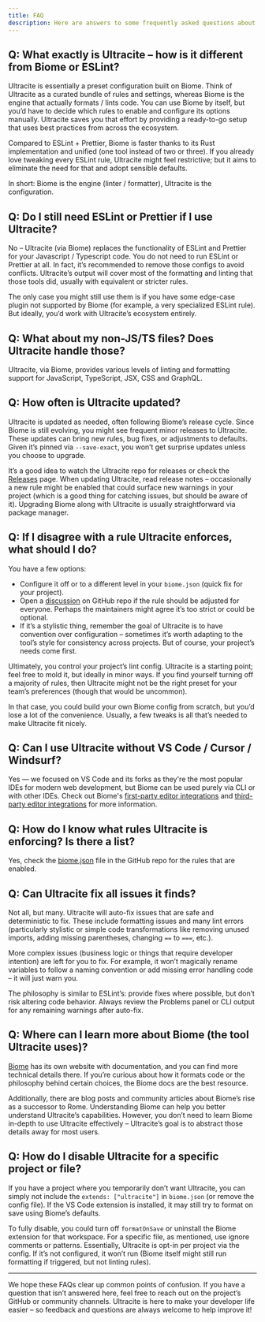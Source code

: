 ```yaml
---
title: FAQ
description: Here are answers to some frequently asked questions about Ultracite.
---
```


## Q: What exactly is Ultracite – how is it different from Biome or ESLint?

Ultracite is essentially a preset configuration built on Biome. Think of Ultracite as a curated bundle of rules and settings, whereas Biome is the engine that actually formats / lints code. You can use Biome by itself, but you’d have to decide which rules to enable and configure its options manually. Ultracite saves you that effort by providing a ready-to-go setup that uses best practices from across the ecosystem.

Compared to ESLint + Prettier, Biome is faster thanks to its Rust implementation and unified (one tool instead of two or three). If you already love tweaking every ESLint rule, Ultracite might feel restrictive; but it aims to eliminate the need for that and adopt sensible defaults.

In short: Biome is the engine (linter / formatter), Ultracite is the configuration.

## Q: Do I still need ESLint or Prettier if I use Ultracite?

No – Ultracite (via Biome) replaces the functionality of ESLint and Prettier for your Javascript / Typescript code. You do not need to run ESLint or Prettier at all. In fact, it’s recommended to remove those configs to avoid conflicts. Ultracite’s output will cover most of the formatting and linting that those tools did, usually with equivalent or stricter rules.

The only case you might still use them is if you have some edge-case plugin not supported by Biome (for example, a very specialized ESLint rule). But ideally, you’d work with Ultracite’s ecosystem entirely.

## Q: What about my non-JS/TS files? Does Ultracite handle those?

Ultracite, via Biome, provides various levels of linting and formatting support for JavaScript, TypeScript, JSX, CSS and GraphQL.

## Q: How often is Ultracite updated?

Ultracite is updated as needed, often following Biome’s release cycle. Since Biome is still evolving, you might see frequent minor releases to Ultracite. These updates can bring new rules, bug fixes, or adjustments to defaults. Given it’s pinned via `--save-exact`, you won’t get surprise updates unless you choose to upgrade.

It’s a good idea to watch the Ultracite repo for releases or check the [Releases](/releases) page. When updating Ultracite, read release notes – occasionally a new rule might be enabled that could surface new warnings in your project (which is a good thing for catching issues, but should be aware of it). Upgrading Biome along with Ultracite is usually straightforward via package manager.

## Q: If I disagree with a rule Ultracite enforces, what should I do?

You have a few options:

- Configure it off or to a different level in your `biome.json` (quick fix for your project).
- Open a [discussion](https://github.com/haydenbleasel/ultracite/discussions/) on GitHub repo if the rule should be adjusted for everyone. Perhaps the maintainers might agree it’s too strict or could be optional.
- If it’s a stylistic thing, remember the goal of Ultracite is to have convention over configuration – sometimes it’s worth adapting to the tool’s style for consistency across projects. But of course, your project’s needs come first.

Ultimately, you control your project’s lint config. Ultracite is a starting point; feel free to mold it, but ideally in minor ways. If you find yourself turning off a majority of rules, then Ultracite might not be the right preset for your team’s preferences (though that would be uncommon).

In that case, you could build your own Biome config from scratch, but you’d lose a lot of the convenience. Usually, a few tweaks is all that’s needed to make Ultracite fit nicely.

## Q: Can I use Ultracite without VS Code / Cursor / Windsurf?

Yes — we focused on VS Code and its forks as they're the most popular IDEs for modern web development, but Biome can be used purely via CLI or with other IDEs. Check out Biome's [first-party editor integrations](https://biomejs.dev/guides/editors/first-party-extensions/) and [third-party editor integrations](https://biomejs.dev/guides/editors/third-party-extensions/) for more information.

## Q: How do I know what rules Ultracite is enforcing? Is there a list?

Yes, check the [biome.json](https://github.com/haydenbleasel/ultracite/blob/main/biome.json) file in the GitHub repo for the rules that are enabled.

## Q: Can Ultracite fix all issues it finds?

Not all, but many. Ultracite will auto-fix issues that are safe and deterministic to fix. These include formatting issues and many lint errors (particularly stylistic or simple code transformations like removing unused imports, adding missing parentheses, changing `==` to `===`, etc.).

More complex issues (business logic or things that require developer intention) are left for you to fix. For example, it won’t magically rename variables to follow a naming convention or add missing error handling code – it will just warn you.

The philosophy is similar to ESLint’s: provide fixes where possible, but don’t risk altering code behavior. Always review the Problems panel or CLI output for any remaining warnings after auto-fix.

## Q: Where can I learn more about Biome (the tool Ultracite uses)?

[Biome](https://biomejs.dev/) has its own website with documentation, and you can find more technical details there. If you’re curious about how it formats code or the philosophy behind certain choices, the Biome docs are the best resource.

Additionally, there are blog posts and community articles about Biome’s rise as a successor to Rome. Understanding Biome can help you better understand Ultracite’s capabilities. However, you don’t need to learn Biome in-depth to use Ultracite effectively – Ultracite’s goal is to abstract those details away for most users.

## Q: How do I disable Ultracite for a specific project or file?

If you have a project where you temporarily don’t want Ultracite, you can simply not include the `extends: ["ultracite"]` in `biome.json` (or remove the config file). If the VS Code extension is installed, it may still try to format on save using Biome’s defaults.

To fully disable, you could turn off `formatOnSave` or uninstall the Biome extension for that workspace. For a specific file, as mentioned, use ignore comments or patterns. Essentially, Ultracite is opt-in per project via the config. If it’s not configured, it won’t run (Biome itself might still run formatting if triggered, but not linting rules).

---

We hope these FAQs clear up common points of confusion. If you have a question that isn’t answered here, feel free to reach out on the project’s GitHub or community channels. Ultracite is here to make your developer life easier – so feedback and questions are always welcome to help improve it!